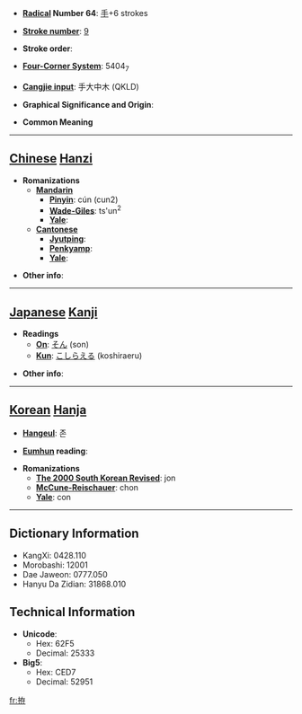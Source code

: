 * '''[[Wiktionary:Chinese radical index| Radical]] Number 64''': [[Wiktionary:Chinese radical index 手|手]]+6 strokes

* '''[[Wiktionary:Chinese total strokes index|Stroke number]]''': [[Wiktionary:Chinese total strokes index 9|9]]

* '''Stroke order''': 

* '''[[Wiktionary:Chinese four corner index|Four-Corner System]]''': 5404<sub>7</sub>

* '''[[Wiktionary:Chinese Cangjie index|Cangjie input]]''': 手大中木 (QKLD)

* '''Graphical Significance and Origin''': 

* '''Common Meaning'''

----

== [[Chinese]] [[Hanzi]] ==

* '''Romanizations'''
** '''[[Mandarin]]'''
*** '''[[Pinyin]]''': cún (cun2)
*** '''[[Wade-Giles]]''': ts'un<sup>2</sup>
*** '''[[Yale]]''': 
** '''[[Cantonese]]'''
*** '''[[Jyutping]]''':
*** '''[[Penkyamp]]''': 
*** '''[[Yale]]''': 

* '''Other info''': 

----

== [[Japanese]] [[Kanji]] ==

* '''Readings'''
** '''[[On]]''': [[そん]] (son)
** '''[[Kun]]''': [[こしらえる]] (koshiraeru)

* '''Other info''':  

----

== [[Korean]] [[Hanja]] ==

* '''[[Hangeul]]''': 존

* '''[[Eumhun]] reading''': 

* '''Romanizations'''
** '''[[The 2000 South Korean Revised Romanization|The 2000 South Korean Revised]]''': jon
** '''[[McCune-Reischauer]]''': chon
** '''[[Yale]]''': con

----

== Dictionary Information ==

* KangXi: 0428.110
* Morobashi: 12001
* Dae Jaweon: 0777.050
* Hanyu Da Zidian: 31868.010

== Technical Information ==

* '''Unicode''':
** Hex: 62F5
** Decimal: 25333
* '''Big5''':
** Hex: CED7
** Decimal: 52951

[[fr:拵]]